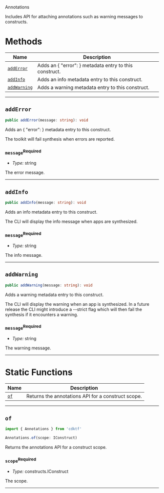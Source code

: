  Annotations <a name="Annotations" id="cdktf.Annotations"></a>

Includes API for attaching annotations such as warning messages to constructs.

# Methods <a name="Methods" id="Methods"></a>

| **Name** | **Description** |
| --- | --- |
| <code><a href="#cdktf.Annotations.addError">addError</a></code> | Adds an { "error": <message> } metadata entry to this construct. |
| <code><a href="#cdktf.Annotations.addInfo">addInfo</a></code> | Adds an info metadata entry to this construct. |
| <code><a href="#cdktf.Annotations.addWarning">addWarning</a></code> | Adds a warning metadata entry to this construct. |

---

## `addError` <a name="addError" id="cdktf.Annotations.addError"></a>

```typescript
public addError(message: string): void
```

Adds an { "error": <message> } metadata entry to this construct.

The toolkit will fail synthesis when errors are reported.

### `message`<sup>Required</sup> <a name="message" id="cdktf.Annotations.addError.parameter.message"></a>

- *Type:* string

The error message.

---

## `addInfo` <a name="addInfo" id="cdktf.Annotations.addInfo"></a>

```typescript
public addInfo(message: string): void
```

Adds an info metadata entry to this construct.

The CLI will display the info message when apps are synthesized.

### `message`<sup>Required</sup> <a name="message" id="cdktf.Annotations.addInfo.parameter.message"></a>

- *Type:* string

The info message.

---

## `addWarning` <a name="addWarning" id="cdktf.Annotations.addWarning"></a>

```typescript
public addWarning(message: string): void
```

Adds a warning metadata entry to this construct.

The CLI will display the warning when an app is synthesized.
In a future release the CLI might introduce a --strict flag which
will then fail the synthesis if it encounters a warning.

### `message`<sup>Required</sup> <a name="message" id="cdktf.Annotations.addWarning.parameter.message"></a>

- *Type:* string

The warning message.

---

# Static Functions <a name="Static Functions" id="Static Functions"></a>

| **Name** | **Description** |
| --- | --- |
| <code><a href="#cdktf.Annotations.of">of</a></code> | Returns the annotations API for a construct scope. |

---

## `of` <a name="of" id="cdktf.Annotations.of"></a>

```typescript
import { Annotations } from 'cdktf'

Annotations.of(scope: IConstruct)
```

Returns the annotations API for a construct scope.

### `scope`<sup>Required</sup> <a name="scope" id="cdktf.Annotations.of.parameter.scope"></a>

- *Type:* constructs.IConstruct

The scope.

---



